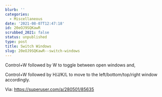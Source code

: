 ```yaml
---
blurb: ''
categories:
  - Miscellaneous
date: '2021-08-07T12:47:18'
id: 20eOJ9SQKawR
scrubbed_2021: false
status: unpublished
type: post
title: Switch Windows
slug: 20eOJ9SQKawR--switch-windows
---
```


Control+W followed by W to toggle between open windows and,

Control+W followed by H/J/K/L to move to the left/bottom/top/right window accordingly.

Via: https://superuser.com/a/280501/85635
